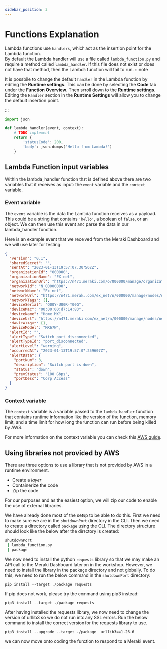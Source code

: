 ```yaml
---
sidebar_position: 3
---
```


# Functions Explanation

Lambda functions use `handlers`, which act as the insertion point for the Lambda function.  
By default the Lambda handler will use a file called `lambda_function.py` and require a method called `lambda_handler`. If this file does not exist or does not have that method, then the Lambda function will fail to run.
:::note

It is possbile to change the default `handler` in the Lambda function by editing the **Runtime settings**. This can be done by selecting the **Code** tab under the **Function Overview**. Then scroll down to the **Runtime settings**. Editing the `Handler` section in the **Runtime Settings** will allow you to change the default insertion point.

:::

```python title="lambda_function.py"
import json

def lambda_handler(event, context):
    # TODO implement
    return {
        'statusCode': 200,
        'body': json.dumps('Hello from Lambda!')
    }
```

## Lambda Function input variables

Within the lambda_handler function that is defined above there are two variables that it receives as input: the `event` variable and the `context` variable.

### Event variable

The `event` variable is the data the Lambda function receives as a payload. This could be a string that contains `'hello'`, a boolean of `false`, or an object. We can then use this event and parse the data in our lambda_handler function.

Here is an example event that we received from the Meraki Dashboard and we will use later for testing:

```json
{
  "version": "0.1",
  "sharedSecret": "",
  "sentAt": "2023-01-13T19:57:07.307562Z",
  "organizationId": "000000",
  "organizationName": "EX net",
  "organizationUrl": "https://n471.meraki.com/o/000000/manage/organization/overview",
  "networkId": "N_00000000",
  "networkName": "Ex net",
  "networkUrl": "https://n471.meraki.com/ex_net/n/000000/manage/nodes/wired_status",
  "networkTags": [],
  "deviceSerial": "Q00Y-U00R-T00G",
  "deviceMac": "00:00:00:d7:14:83",
  "deviceName": "Home MX",
  "deviceUrl": "https://n471.meraki.com/ex_net/n/000000/manage/nodes/new_wired_status",
  "deviceTags": [],
  "deviceModel": "MX67W",
  "alertId": "",
  "alertType": "Switch port disconnected",
  "alertTypeId": "port_disconnected",
  "alertLevel": "warning",
  "occurredAt": "2023-01-13T19:57:07.259607Z",
  "alertData": {
    "portNum": 3,
    "description": "Switch port is down",
    "status": "down",
    "prevStatus": "100 Gbps",
    "portDesc": "Corp Access"
  }
}
```

### Context variable

The `context` variable is a variable passed to the `lambda_handler` function that contains runtime information like the version of the function, memory limit, and a time limit for how long the function can run before being killed by AWS.

For more information on the context variable you can check this [AWS guide](https://docs.aws.amazon.com/lambda/latest/dg/python-context.html).

## Using libraries not provided by AWS

There are three options to use a library that is not provided by AWS in a runtime environment.

- Create a _layer_
- Containerize the code
- Zip the code

For our purposes and as the easiest option, we will zip our code to enable the use of external libraries.

We have already done most of the setup to be able to do this. First we need to make sure we are in the `shutdownPort` directory in the CLI. Then we need to create a directory called `package` using the CLI. The directory structure should look like the below after the directory is created:

```bash
shutdownPort
 | lambda_function.py
 | package
```

We now need to install the python `requests` library so that we may make an API call to the Meraki Dashboard later on in the workshop. However, we need to install the library in the package directory and not globally. To do this, we need to run the below command in the `shutdownPort` directory:

`pip install --target ./package requests`

If pip does not work, please try the command using pip3 instead:

`pip3 install --target ./package requests`

After having installed the requests library, we now need to change the version of urllib3 so we do not run into any SSL errors. Run the below command to install the correct version for the requests library to use.

`pip3 install --upgrade --target ./package  urllib3==1.26.6`

we can now move onto coding the function to respond to a Meraki event.
